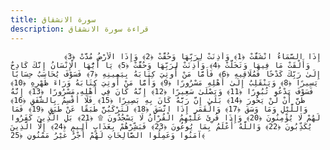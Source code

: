 ```yaml
---
title: سورة الانشقاق
description: قراءة سورة الانشقاق
---
```


                إِذَا السَّمَاءُ انْشَقَّتْ ﴿1﴾ وَأَذِنَتْ لِرَبِّهَا وَحُقَّتْ ﴿2﴾ وَإِذَا الْأَرْضُ مُدَّتْ ﴿3﴾ وَأَلْقَتْ مَا فِيهَا وَتَخَلَّتْ ﴿4﴾ وَأَذِنَتْ لِرَبِّهَا وَحُقَّتْ ﴿5﴾ يَا أَيُّهَا الْإِنْسَانُ إِنَّكَ كَادِحٌ إِلَىٰ رَبِّكَ كَدْحًا فَمُلَاقِيهِ ﴿6﴾ فَأَمَّا مَنْ أُوتِيَ كِتَابَهُ بِيَمِينِهِ ﴿7﴾ فَسَوْفَ يُحَاسَبُ حِسَابًا يَسِيرًا ﴿8﴾ وَيَنْقَلِبُ إِلَىٰ أَهْلِهِ مَسْرُورًا ﴿9﴾ وَأَمَّا مَنْ أُوتِيَ كِتَابَهُ وَرَاءَ ظَهْرِهِ ﴿10﴾ فَسَوْفَ يَدْعُو ثُبُورًا ﴿11﴾ وَيَصْلَىٰ سَعِيرًا ﴿12﴾ إِنَّهُ كَانَ فِي أَهْلِهِ مَسْرُورًا ﴿13﴾ إِنَّهُ ظَنَّ أَنْ لَنْ يَحُورَ ﴿14﴾ بَلَىٰ إِنَّ رَبَّهُ كَانَ بِهِ بَصِيرًا ﴿15﴾ فَلَا أُقْسِمُ بِالشَّفَقِ ﴿16﴾ وَاللَّيْلِ وَمَا وَسَقَ ﴿17﴾ وَالْقَمَرِ إِذَا اتَّسَقَ ﴿18﴾ لَتَرْكَبُنَّ طَبَقًا عَنْ طَبَقٍ ﴿19﴾ فَمَا لَهُمْ لَا يُؤْمِنُونَ ﴿20﴾ وَإِذَا قُرِئَ عَلَيْهِمُ الْقُرْآنُ لَا يَسْجُدُونَ ۩ ﴿21﴾ بَلِ الَّذِينَ كَفَرُوا يُكَذِّبُونَ ﴿22﴾ وَاللَّهُ أَعْلَمُ بِمَا يُوعُونَ ﴿23﴾ فَبَشِّرْهُمْ بِعَذَابٍ أَلِيمٍ ﴿24﴾ إِلَّا الَّذِينَ آمَنُوا وَعَمِلُوا الصَّالِحَاتِ لَهُمْ أَجْرٌ غَيْرُ مَمْنُونٍ ﴿25﴾
